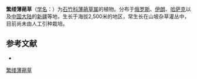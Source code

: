 {{Speciesbox
| name = 繁缕薄蒴草
| status = 
| status_system = 
| image = 
| genus = Lepyrodiclis
| species = stellarioides
| authority = Schrenk
}}

'''繁缕薄蒴草'''（[[学名|学名]]：{{lang|la|''Lepyrodiclis stellarioides''}}）为[[石竹科|石竹科]][[薄蒴草属|薄蒴草属]]的植物。分布于[[俄罗斯|俄罗斯]]、[[伊朗|伊朗]]、[[哈萨克|哈萨克]]以及[[中国大陆|中国大陆]]的[[新疆|新疆]]等地，生长于海拔2,500米的地区，常生长在山坡杂草灌丛中，目前尚未由人工引种栽培。

== 参考文献 ==
<div class="references-small">
* {{cite web| url =http://www.bioinfo.cn/db05/KmzwSpecies.php?action=view&id=2991| title =繁缕薄蒴草| work =《中国高等植物数据库全库》| publisher =中国科学院微生物研究所| author =昆明植物研究所| accessdate =2009-02-23| deadurl =yes| archiveurl =https://web.archive.org/web/20160305072216/http://www.bioinfo.cn/db05/KmzwSpecies.php?action=view&id=2991| archivedate =2016-03-05}}
</div>
{{Taxonbar|from=Q15226329}}

[[Category:薄蒴草属|繁缕薄蒴草]]


{{植物小作品}}